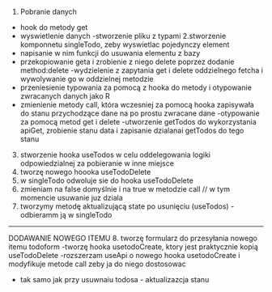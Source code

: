1. Pobranie danych
- hook do metody get
- wyswietlenie danych
-stworzenie pliku z typami
2.stworzenie komponnetu singleTodo, zeby wyswietlac pojedynczy element
- napisanie w nim funkcji do usuwania elementu z bazy
- przekopiowanie geta i zrobienie z niego delete poprzez dodanie method:delete
-wydzielenie z zapytania get i delete oddzielnego fetcha i wywolywanie go w oddzielnej metodzie
- przeniesienie typowania za pomocą <T> z hooka do metody i otypowanie zwracanych danych jako R
- zmienienie metody call, która wczesniej za pomocą hooka zapisywała do stanu przychodzące dane na po prostu zwracane dane
-otypowanie za pomocą <R> metod get i delete
-utworzenie getTodos do wykorzystania apiGet, zrobienie stanu data i zapisanie dzialanai getTodos do tego stanu
3. stworzenie hooka useTodos w celu oddelegowania logiki odpowiedzialnej za pobieranie w inne miejsce
4. tworzę nowego hoooka useTodoDelete
5. w singleTodo odwoluje sie do hooka useTodoDelete
6. zmieniam na false domyślnie i na true w metodzie call
// w tym momencie usuwanie juz dziala
7. tworzymy metodę aktualizującą state po usunięciu (useTodos)
-odbieramm ją w singleTodo
--------
DODAWANIE NOWEGO ITEMU
8. tworzę formularz do przesyłania nowego itemu todoform
-tworzę hooka usetodoCreate, ktory jest praktycznie kopią useTodoDelete
-rozszerzam useApi o nowego hooka usetodoCreate i modyfikuje metode call zeby ja do niego dostosowac
- tak samo  jak przy usuwnaiu todosa - aktualizazcja stanu


